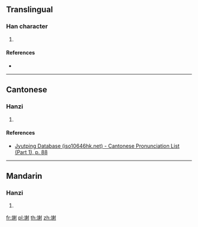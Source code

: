 ==Translingual==

===Han character===
{{Han char|rn=32|rad=土|as=10|sn=13|four=|canj=GHHI|ids=⿰土射}}

# {{defn|Han|sort=土10}}

====References====
* {{Han ref|kx=0236.341|hdz=10472.130|uh=586E|ud=22638}}

----

==Cantonese==

===Hanzi===
{{yue-hanzi|jyut=[[ze6]]|y=je6}}

# {{defn|lang=yue|sort=土10}}

====References====
* [http://www.iso10646hk.net/jp/document/download.jsp Jyutping Database (iso10646hk.net) - Cantonese Pronunciation List (Part 1), p. 88]

----

==Mandarin==

===Hanzi===
{{cmn-hanzi|pin=[[xiè]] ([[xie4]])|wg=hsieh<sup>4</sup>}}

# {{defn|lang=cmn|sort=土10}}

[[fr:塮]]
[[pl:塮]]
[[th:塮]]
[[zh:塮]]